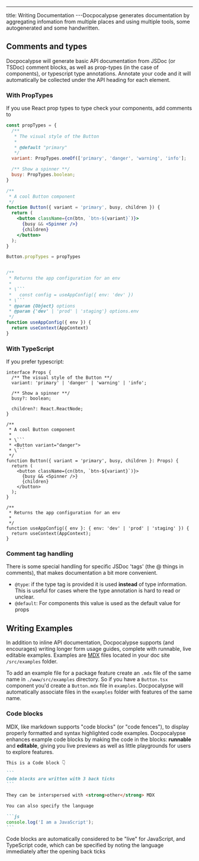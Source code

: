 ---

title: Writing Documentation
---Docpocalypse generates documentation by aggregating infomation from multiple places and using multiple tools, some
autogenerated and some handwritten.

## Comments and types

Docpocalypse will generate basic API documentation from JSDoc (or TSDoc) comment
blocks, as well as prop-types (in the case of components), or typescript type annotations.
Annotate your code and it will automatically be collected under the API heading
for each element.

### With PropTypes

If you use React prop types to type check your components, add comments to

````jsx static
const propTypes = {
  /**
   * The visual style of the Button
   *
   * @default "primary"
   */
  variant: PropTypes.oneOf(['primary', 'danger', 'warning', 'info'];

  /** Show a spinner **/
  busy: PropTypes.boolean;
}

/**
 * A cool Button component
 */
function Button({ variant = 'primary', busy, children }) {
  return (
    <button className={cn(btn, `btn-${variant}`)}>
      {busy && <Spinner />}
      {children}
    </button>
  );
}

Button.propTypes = propTypes


/**
 * Returns the app configuration for an env
 *
 * \```
 *   const config = useAppConfig({ env: 'dev' })
 * \```
 * @param {Object} options
 * @param {'dev' | 'prod' | 'staging'} options.env
 */
function useAppConfig({ env }) {
  return useContext(AppContext)
}

````

### With TypeScript

If you prefer typescript:

````tsx static
interface Props {
  /** The visual style of the Button **/
  variant: 'primary' | 'danger' | 'warning' | 'info';

  /** Show a spinner **/
  busy?: boolean;

  children?: React.ReactNode;
}

/**
 * A cool Button component
 *
 * \```
 * <Button variant="danger">
 * \```
 */
function Button({ variant = 'primary', busy, children }: Props) {
  return (
    <button className={cn(btn, `btn-${variant}`)}>
      {busy && <Spinner />}
      {children}
    </button>
  );
}

/**
 * Returns the app configuration for an env
 *
 */
function useAppConfig({ env }: { env: 'dev' | 'prod' | 'staging' }) {
  return useContext(AppContext);
}
````

### Comment tag handling

There is some special handling for specific JSDoc 'tags' (the @ things in comments), that
makes documentation a bit more convenient.

- `@type`: if the type tag is provided it is used **instead** of type information. This is
  useful for cases where the type annotation is hard to read or unclear.
- `@default`: For components this value is used as the default value for props

## Writing Examples

In addition to inline API documentation, Docpocalypse supports (and encourages) writing
longer form usage guides, complete with runnable, live editable examples. Examples are
[MDX](https://mdxjs.com/) files located in your doc site `/src/examples` folder.

To add an example file for a package feature create an `.mdx` file of the same name
in `./www/src/examples` directory. So if you have a `Button.tsx` component you'd
create a `Button.mdx` file in `examples`. Docpocalypse will automatically associate
files in the `examples` folder with features of the same name.

### Code blocks

MDX, like markdown supports "code blocks" (or "code fences"), to display properly
formatted and syntax highlighted code examples. Docpocalypse enhances example code blocks
by making the code in the blocks: **runnable** and **editable**, giving you live previews
as well as little playgrounds for users to explore features.

````markdown
This is a Code block 👇

```
Code blocks are written with 3 back ticks
```

They can be interspersed with <strong>other</strong> MDX

You can also specify the language

```js
console.log('I am a JavaScript');
```
````

Code blocks are automatically considered to be "live" for JavaScript, and TypeScript code,
which can be specified by noting the language immediately after the opening back ticks
